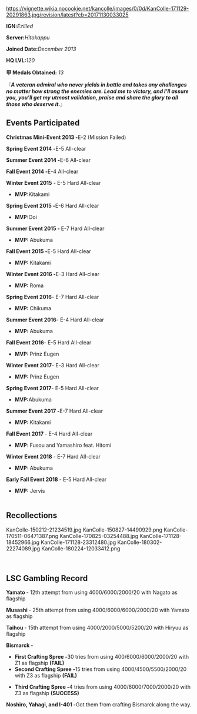 <p style="text-align:center;">https://vignette.wikia.nocookie.net/kancolle/images/0/0d/KanColle-171129-20291863.jpg/revision/latest?cb=20171130033025</p>
<p style="text-align:center;">
</p>



<p style="text-align:center;">'''IGN: '''''Ezilled''</p>

<p style="text-align:center;">'''Server: '''''Hitokappu''</p>

<p style="text-align:center;">'''Joined Date: '''''December 2013''</p>

<p style="text-align:center;">'''HQ LVL: '''''120''</p>

<p style="text-align:center;">'''甲 Medals Obtained:''' ''13''</p>

<p style="text-align:center;"><span style="color:rgb(84,84,84);font-family:Roboto,arial,sans-serif;font-size:small;font-weight:normal;">『</span>'''''A veteran admiral who never yields in battle and takes any challenges no matter how strong the enemies are. Lead me to victory, and I'll assure you, you'll get my utmost validation, praise and share the glory to all those who deserve it.'''''<span style="color:rgb(84,84,84);font-family:Roboto,arial,sans-serif;font-size:small;font-weight:normal;">』</span></p>

<p style="text-align:center;">
</p>

== '''Events Participated''' ==


'''Christmas Mini-Event 2013 - '''E-2 (Mission Failed)

'''Spring Event 2014 - '''E-5 <span style="font-weight:normal;">All-clear</span>

'''Summer Event 2014 - '''E-6 <span style="font-weight:normal;">All-clear</span>

'''Fall Event 2014 - '''E-4<span style="font-weight:normal;"> All-clear</span>

'''Winter Event 2015''' - E-5 <span style="font-weight:normal;">Hard All-clear </span>
*<span style="font-weight:normal;">'''MVP: '''Kitakami</span>

'''Spring Event 2015 - '''E-6 <span style="font-weight:normal;">Hard All-clear</span>
*'''MVP: '''Ooi
'''Summer Event 2015 - '''E-7 Hard All-clear
*'''MVP: '''Abukuma

'''Fall Event 2015 - '''E-5 <span style="font-weight:normal;">Hard All-clear</span>
*'''MVP: '''Kitakami

'''Winter Event 2016 - '''E-3 <span style="font-weight:normal;">Hard All-clear</span>
*'''MVP: '''Roma

'''Spring Event 2016 '''- E-7 <span style="font-weight:normal;">Hard All-clear</span>
*'''MVP: '''Chikuma

'''Summer Event 2016 '''- E-4 <span style="font-weight:normal;">Hard All-clear</span>
*'''MVP: '''Abukuma

'''Fall Event 2016 '''- E-5 <span style="font-weight:normal;">Hard All-clear</span>
*'''MVP: '''Prinz Eugen

'''Winter Event 2017 '''- E-3 <span style="font-weight:normal;">Hard All-clear</span>
*'''MVP: '''Prinz Eugen

'''Spring Event 2017 '''- E-5 <span style="font-weight:normal;">Hard All-clear</span>
*'''MVP: '''Abukuma

'''Summer Event 2017 - '''E-7 <span style="font-weight:normal;">Hard All-clear</span>
*'''MVP: '''Kitakami

'''Fall Event 2017 '''- E-4 Hard All-clear
*'''MVP: '''Fusou and Yamashiro feat. Hitomi
'''Winter Event 2018 '''- E-7 Hard All-clear
*'''MVP: '''Abukuma
'''Early Fall Event 2018 '''- E-5 Hard All-clear
*'''MVP:''' Jervis<br /> 


=='''Recollections'''==

<gallery widths="310" orientation="none" spacing="small">
KanColle-150212-21234519.jpg
KanColle-150827-14490929.png
KanColle-170511-06471387.png
KanColle-170825-03254488.jpg
KanColle-171128-18452966.jpg
KanColle-171128-23312480.jpg
KanColle-180302-22274089.jpg
KanColle-180224-12033412.png
</gallery>          

=='''LSC Gambling Record'''<span style="font-size:18px;"> </span><span style="font-size:18px;"> </span>==

'''Yamato '''- 12th attempt from using 4000/6000/2000/20 with Nagato as flagship

'''Musashi '''- 25th attempt from using 4000/6000/6000/2000/20 with Yamato as flagship

'''Taihou '''- 15th attempt from using 4000/2000/5000/5200/20 with Hiryuu as flagship

'''Bismarck - '''
* '''First Crafting Spree - '''30 tries from using 400/6000/6000/2000/20 with Z1 as flagship '''(FAIL)'''
* '''Second Crafting Spree - '''15 tries from using 4000/4500/5500/2000/20 with Z3 as flagship '''(FAIL)'''

* '''Third Crafting Spree - '''4 tries from using 4000/6000/7000/2000/20 with Z3 as flagship '''(SUCCESS)'''

'''Noshiro, Yahagi, and I-401 - '''Got them from crafting Bismarck along the way.